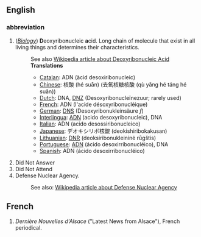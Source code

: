 ==English==
===abbreviation===
#(''[[w:Biology|Biology]]'') '''D'''eoxyribo'''n'''ucleic '''a'''cid. Long chain of molecule that exist in all living things and determines their characteristics.
#: See also [[w:DNA|Wikipedia article about Deoxyribonucleic Acid]]
#:'''Translations'''
#:*[[Catalan]]: ADN (àcid desoxiribonucleic)
#:*[[Chinese]]: 核酸 (hé suān) (去氧核糖核酸 (qù yǎng hé táng hé suān))
#:*[[Dutch]]: DNA, [[DNZ]] (Desoxyribonucleïnezuur; rarely used)
#:*[[French]]: ADN (l'acide désoxyribonucléique)
#:*[[German]]: [[DNS]] (Desoxyribonukleinsäure ''f'')
#:*[[Interlingua]]: [[ADN]] (acido desoxyribonucleic), DNA
#:*[[Italian]]: ADN (acido desossiribonucleico)
#:*[[Japanese]]: デオキシリボ核酸 (deokishiribokakusan)
#:*[[Lithuanian]]: [[DNR]] (deoksiribonukleininė rūgštis)
#:*[[Portuguese]]: [[ADN]] (ácido desoxirribonucléico), DNA
#:*[[Spanish]]: ADN (ácido desoxirribonucléico)
# Did Not Answer
# Did Not Attend
# Defense Nuclear Agency. 
#: See also: [[w:Defense Nuclear Agency|Wikipedia article about Defense Nuclear Agency]]

==French==
#''Dernière Nouvelles d'Alsace'' ("Latest News from Alsace"), French periodical.